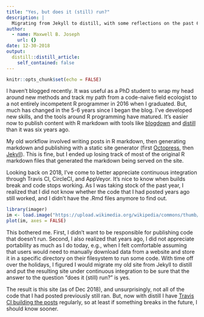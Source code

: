 ```yaml
---
title: "Yes, but does it (still) run?"
description: |
  Migrating from Jekyll to distill, with some reflections on the past 6 years.
author:
  - name: Maxwell B. Joseph
    url: {}
date: 12-30-2018
output:
  distill::distill_article:
    self_contained: false
---
```


```r
knitr::opts_chunk$set(echo = FALSE)
```

I haven't blogged recently.
It was useful as a PhD student to wrap my head around new 
methods and track my path from a code-naive field ecologist to a 
not entirely incompetent R programmer in 2016 when I graduated. 
But, much has changed in the 5-6 years since I began the blog. 
I've developed new skills, and the tools around R programming have matured.
It's easier now to publish content with R markdown
with tools like [blogdown](https://github.com/rstudio/blogdown) and 
[distill](https://github.com/rstudio/distill) than it was six years ago. 

My old workflow involved writing posts in R markdown, then generating markdown
and publishing with a static site generator (first
[Octopress](https://github.com/imathis/octopress), then
[Jekyll](https://github.com/jekyll/jekyll)). 
This is fine, but I ended up losing track of most of the original R markdown
files that generated the markdown being served on the site.

Looking back on 2018, I've come to better appreciate 
continuous integration through Travis CI, CircleCI, and AppVeyor.
It's nice to know when builds break and code stops working. 
As I was taking stock of the past year, I realized that I did not know whether 
the code that I had posted years ago still worked, and I didn't have the .Rmd
files anymore to find out.

```r
library(imager)
im <- load.image("https://upload.wikimedia.org/wikipedia/commons/thumb/5/57/Abandoned_Car_%28155561965%29.jpeg/1280px-Abandoned_Car_%28155561965%29.jpeg")
plot(im, axes = FALSE)
```

This bothered me. 
First, I didn't want to be responsible for publishing code that doesn't run. 
Second, I also realized that years ago, I did not appreciate
portability as much as I do today, e.g., 
when I felt comfortable assuming that users would need to manually download
data from a website and store it in a specific directory on their filesystem 
to run some code. 
With time off over the holidays, I figured I would migrate my old site from 
Jekyll to distill and put the resulting site under continuous integration to 
be sure that the answer to the question "does it (still) run?" is yes.

The result is this site (as of Dec 2018), and unsurprisingly, not all of the 
code that I had posted previously still ran. 
But, now with distill I have 
[Travis CI building the posts](https://travis-ci.org/mbjoseph/mbjoseph.github.io) 
regularly, so at least if something breaks in the future, I should know sooner.
